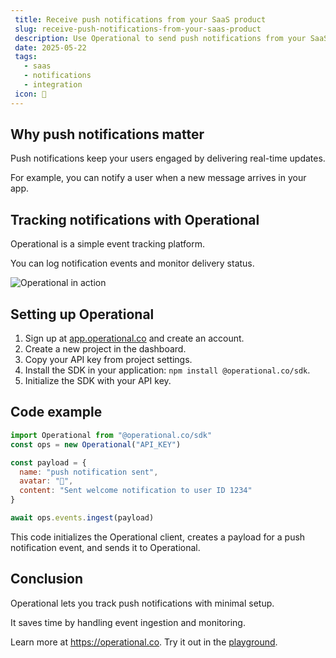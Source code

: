 ```yaml
---
 title: Receive push notifications from your SaaS product
 slug: receive-push-notifications-from-your-saas-product
 description: Use Operational to send push notifications from your SaaS app and keep users informed with real-time updates.
 date: 2025-05-22
 tags:
   - saas
   - notifications
   - integration
 icon: 🔔
---
```


## Why push notifications matter

Push notifications keep your users engaged by delivering real-time updates.

For example, you can notify a user when a new message arrives in your app.

## Tracking notifications with Operational

Operational is a simple event tracking platform.

You can log notification events and monitor delivery status.

![Operational in action](https://operational.co/images/misc/ops-usage.jpg)

## Setting up Operational

1. Sign up at [app.operational.co](https://app.operational.co) and create an account.
2. Create a new project in the dashboard.
3. Copy your API key from project settings.
4. Install the SDK in your application: `npm install @operational.co/sdk`.
5. Initialize the SDK with your API key.

## Code example

```javascript
import Operational from "@operational.co/sdk"
const ops = new Operational("API_KEY")

const payload = {
  name: "push notification sent",
  avatar: "🔔",
  content: "Sent welcome notification to user ID 1234"
}

await ops.events.ingest(payload)
```

This code initializes the Operational client, creates a payload for a push notification event, and sends it to Operational.

## Conclusion

Operational lets you track push notifications with minimal setup.

It saves time by handling event ingestion and monitoring.

Learn more at https://operational.co. Try it out in the [playground](https://operational.co/playground).

